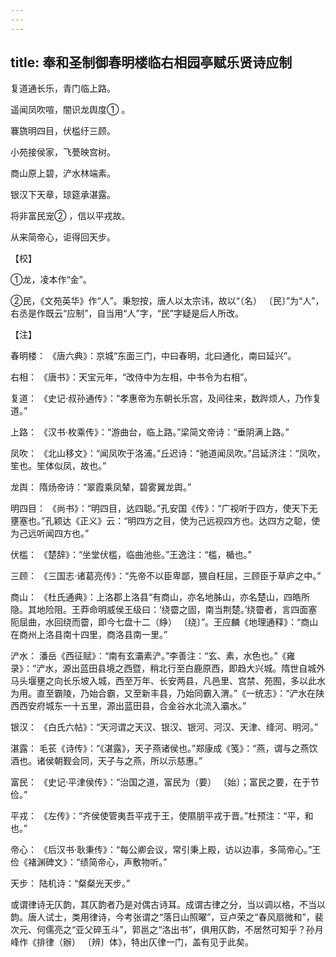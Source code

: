 ```yaml
---
---
---
```

title: 奉和圣制御春明楼临右相园亭赋乐贤诗应制
---




复道通长乐，青门临上路。

遥闻凤吹喧，闇识龙舆度① 。

褰旒明四目，伏槛纡三顾。

小苑接侯家，飞甍映宫树。

商山原上碧，浐水林端素。

银汉下天章，琼筵承湛露。

将非富民宠② ，信以平戎故。

从来简帝心，讵得回天步。

【校】

①龙，凌本作“金”。

②民，《文苑英华》作“人”。秉恕按，唐人以太宗讳，故以“（名） 〔民〕”为“人”，右丞是作既云“应制”，自当用“人”字，“民”字疑是后人所改。

【注】

春明楼： 《唐六典》：京城“东面三门，中曰春明，北曰通化，南曰延兴”。

右相： 《唐书》：天宝元年，“改侍中为左相，中书令为右相”。

复道： 《史记·叔孙通传》：“孝惠帝为东朝长乐宫，及间往来，数跸烦人，乃作复道。”

上路： 《汉书·枚乘传》：“游曲台，临上路。”梁简文帝诗：“垂阴满上路。”

凤吹： 《北山移文》：“闻凤吹于洛浦。”丘迟诗：“驰道闻凤吹。”吕延济注：“凤吹，笙也。笙体似凤，故也。”

龙舆： 隋炀帝诗：“翠霞乘凤辇，碧雾翼龙舆。”

明四目： 《尚书》：“明四目，达四聪。”孔安国《传》：“广视听于四方，使天下无壅塞也。”孔颖达《正义》云：“明四方之目，使为己远视四方也。达四方之聪，使为己远听闻四方也。”

伏槛： 《楚辞》：“坐堂伏槛，临曲池些。”王逸注：“槛，楯也。”

三顾： 《三国志·诸葛亮传》：“先帝不以臣卑鄙，猥自枉屈，三顾臣于草庐之中。”

商山： 《杜氏通典》：上洛郡上洛县“有商山，亦名地胏山，亦名楚山，四皓所隐。其地险阻。王莽命明威侯王级曰：‘绕霤之固，南当荆楚。’绕霤者，言四面塞阨屈曲，水回绕而霤，即今七盘十二（䋫） 〔绕〕”。王应麟《地理通释》：“商山在商州上洛县南十四里，商洛县南一里。”

浐水： 潘岳《西征赋》：“南有玄灞素浐。”李善注：“玄、素，水色也。”《雍录》：“浐水，源出蓝田县境之西暨，稍北行至白鹿原西，即趋大兴城。隋世自城外马头堰壅之向长乐坡入城，西至万年、长安两县，凡邑里、宫禁、苑囿，多以此水为用。直至霸陵，乃始合霸，又至新丰县，乃始同霸入渭。”《一统志》：“浐水在陕西西安府城东一十五里，源出蓝田县，合金谷水北流入灞水。”

银汉： 《白氏六帖》：“天河谓之天汉、银汉、银河、河汉、天津、绛河、明河。”

湛露： 毛苌《诗传》：“《湛露》，天子燕诸侯也。”郑康成《笺》：“燕，谓与之燕饮酒也。诸侯朝觐会同，天子与之燕，所以示慈惠。”

富民： 《史记·平津侯传》：“治国之道，富民为（要） 〔始〕；富民之要，在于节俭。”

平戎： 《左传》：“齐侯使管夷吾平戎于王，使隰朋平戎于晋。”杜预注：“平，和也。”

帝心： 《后汉书·耿秉传》：“每公卿会议，常引秉上殿，访以边事，多简帝心。”王俭《褚渊碑文》：“绩简帝心，声敷物听。”

天步： 陆机诗：“粲粲光天步。”

或谓律诗无仄韵，其仄韵者乃是对偶古诗耳。成谓古律之分，当以调以格，不当以韵。唐人试士，类用律诗，今考张谓之“落日山照曜”，豆卢荣之“春风扇微和”，裴次元、何儒亮之“亚父碎玉斗”，郭邕之“洛出书”，俱用仄韵，不居然可知乎？孙月峰作《排律（辦） 〔辨〕体》，特出仄律一门，盖有见于此矣。